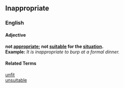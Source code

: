 ==Inappropriate==
===English===
====Adjective====
'''not [[appropriate]]; not [[suitable]] for the [[situation]].'''
<br>
'''Example:''' ''It is inappropriate to burp at a formal dinner.''
====Related Terms====
[[unfit]]
<br>
[[unsuitable]]